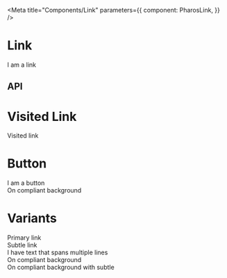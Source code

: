 

<Meta
  title="Components/Link"
  parameters={{
    component: PharosLink,
  }}
/>

# Link

<GuidelineLink path="link" />

<Canvas withToolbar>
  <Story name="Base">
    <PharosLink href="#">I am a link</PharosLink>
  </Story>
</Canvas>

## API

<ArgsTable of={PharosLink} />

# Visited Link

<Canvas withToolbar>
  <Story name="Visited Link">
    <div style={{ marginBottom: '1rem' }}>
      <PharosLink href="https://www.google.com" target="_blank" indicateVisited>
        Visited link
      </PharosLink>
    </div>
  </Story>
</Canvas>

# Button

<Canvas withToolbar>
  <Story name="Button">
    <div style={{ marginBottom: '1rem' }}>
      <PharosLink name="primary" primary>
        I am a button
      </PharosLink>
    </div>
    <div
      style={{
        backgroundColor: '#000000',
        padding: '1rem',
        marginBottom: '1rem',
      }}
    >
      <PharosLink name="on-background" onBackground>
        On compliant background
      </PharosLink>
    </div>
  </Story>
</Canvas>

# Variants

<Canvas withToolbar>
  <Story name="Variants">
    <div style={{ marginBottom: '1rem' }}>
      <PharosLink name="primary" href="#">
        Primary link
      </PharosLink>
    </div>
    <div style={{ marginBottom: '1rem' }}>
      <PharosLink name="subtle" href="#" subtle>
        Subtle link
      </PharosLink>
    </div>
    <div style={{ width: '100px', marginBottom: '1rem' }}>
      <PharosLink name="multi" href="#">
        I have text that spans multiple lines
      </PharosLink>
    </div>
    <div
      style={{
        backgroundColor: '#000000',
        padding: '1rem',
        marginBottom: '1rem',
      }}
    >
      <PharosLink name="on-background" href="#" onBackground>
        On compliant background
      </PharosLink>
    </div>
    <div
      style={{
        backgroundColor: '#000000',
        padding: '1rem',
        marginBottom: '1rem',
      }}
    >
      <PharosLink name="on-background-subtle" href="#" onBackground subtle>
        On compliant background with subtle
      </PharosLink>
    </div>
  </Story>
</Canvas>
